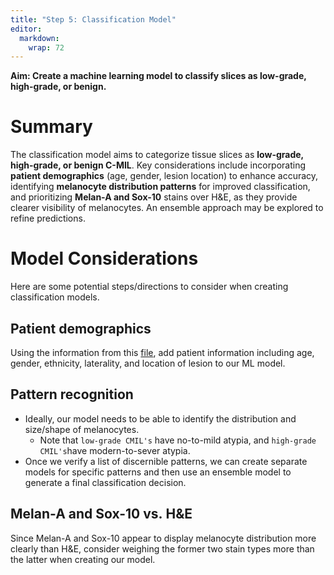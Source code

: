 ```yaml
---
title: "Step 5: Classification Model"
editor: 
  markdown: 
    wrap: 72
---
```


**Aim: Create a machine learning model to classify slices as low-grade, high-grade, or benign.**

# Summary

The classification model aims to categorize tissue slices as **low-grade, high-grade, or benign C-MIL**. Key considerations include incorporating **patient demographics** (age, gender, lesion location) to enhance accuracy, identifying **melanocyte distribution patterns** for improved classification, and prioritizing **Melan-A and Sox-10** stains over H&E, as they provide clearer visibility of melanocytes. An ensemble approach may be explored to refine predictions.

# Model Considerations

Here are some potential steps/directions to consider when creating classification models. 

## Patient demographics

Using the information from this [file](https://nuwildcat-my.sharepoint.com/:x:/r/personal/akl0407_ads_northwestern_edu/_layouts/15/Doc.aspx?sourcedoc=%7B808B83F5-0AC5-4834-8518-E454850AB281%7D&file=clincal%20data%20sheet%20for%20scoring.xlsx&action=default&mobileredirect=true), add patient information including age, gender, ethnicity, laterality, and location of lesion to our ML model. 

## Pattern recognition

- Ideally, our model needs to be able to identify the distribution and size/shape of melanocytes.
  - Note that `low-grade CMIL's` have no-to-mild atypia, and `high-grade CMIL's`have modern-to-sever atypia.
- Once we verify a list of discernible patterns, we can create separate models for specific patterns and then use an ensemble model to generate a final classification decision. 

## Melan-A and Sox-10 vs. H&E

Since Melan-A and Sox-10 appear to display melanocyte distribution more clearly than H&E, consider weighing the former two stain types more than the latter when creating our model. 
